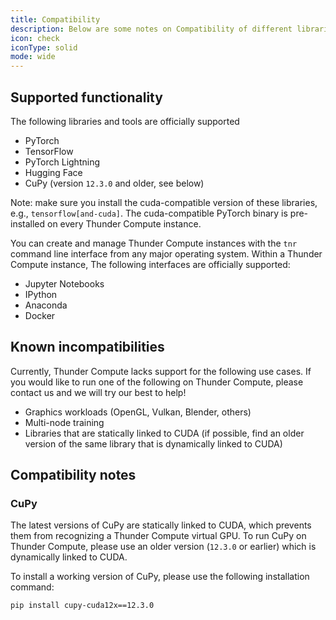 ```yaml
---
title: Compatibility
description: Below are some notes on Compatibility of different libraries with Thunder Compute
icon: check
iconType: solid
mode: wide
---
```


## Supported functionality

The following libraries and tools are officially supported

* PyTorch
* TensorFlow
* PyTorch Lightning
* Hugging Face
* CuPy (version `12.3.0` and older, see below)

Note: make sure you install the cuda-compatible version of these libraries, e.g., `tensorflow[and-cuda]`. The cuda-compatible PyTorch binary is pre-installed on every Thunder Compute instance.

You can create and manage Thunder Compute instances with the `tnr` command line interface from any major operating system. Within a Thunder Compute instance, The following interfaces are officially supported:

* Jupyter Notebooks
* IPython
* Anaconda
* Docker

## Known incompatibilities

Currently, Thunder Compute lacks support for the following use cases. If you would like to run one of the following on Thunder Compute, please contact us and we will try our best to help!

* Graphics workloads (OpenGL, Vulkan, Blender, others)
* Multi-node training
* Libraries that are statically linked to CUDA (if possible, find an older version of the same library that is dynamically linked to CUDA)

## Compatibility notes

### CuPy

The latest versions of CuPy are statically linked to CUDA, which prevents them from recognizing a Thunder Compute virtual GPU. To run CuPy on Thunder Compute, please use an older version (`12.3.0` or earlier) which is dynamically linked to CUDA.

To install a working version of CuPy, please use the following installation command:

`pip install cupy-cuda12x==12.3.0`